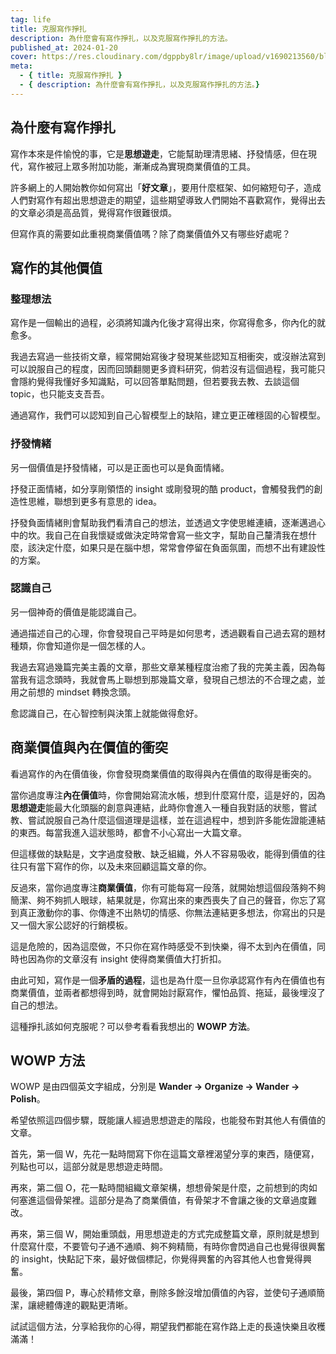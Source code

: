 ```yaml
---
tag: life
title: 克服寫作掙扎
description: 為什麼會有寫作掙扎，以及克服寫作掙扎的方法。
published_at: 2024-01-20
cover: https://res.cloudinary.com/dgppby8lr/image/upload/v1690213560/blog/test_dewcgh.png
meta:
  - { title: 克服寫作掙扎 }
  - { description: 為什麼會有寫作掙扎，以及克服寫作掙扎的方法。}
---
```


## 為什麼有寫作掙扎

寫作本來是件愉悅的事，它是**思想遊走**，它能幫助理清思緒、抒發情感，但在現代，寫作被冠上眾多附加功能，漸漸成為實現商業價值的工具。

許多網上的人開始教你如何寫出「**好文章**」，要用什麼框架、如何縮短句子，造成人們對寫作有超出思想遊走的期望，這些期望導致人們開始不喜歡寫作，覺得出去的文章必須是高品質，覺得寫作很難很煩。

但寫作真的需要如此重視商業價值嗎？除了商業價值外又有哪些好處呢？

## 寫作的其他價值

### 整理想法

寫作是一個輸出的過程，必須將知識內化後才寫得出來，你寫得愈多，你內化的就愈多。

我過去寫過一些技術文章，經常開始寫後才發現某些認知互相衝突，或沒辦法寫到可以說服自己的程度，因而回頭翻閱更多資料研究，倘若沒有這個過程，我可能只會隱約覺得我懂好多知識點，可以回答單點問題，但若要我去教、去談這個 topic，也只能支支吾吾。

通過寫作，我們可以認知到自己心智模型上的缺陷，建立更正確穩固的心智模型。

### 抒發情緒

另一個價值是抒發情緒，可以是正面也可以是負面情緒。

抒發正面情緒，如分享剛領悟的 insight 或剛發現的酷 product，會觸發我們的創造性思維，聯想到更多有意思的 idea。

抒發負面情緒則會幫助我們看清自己的想法，並透過文字使思維連續，逐漸邁過心中的坎。我自己在自我懷疑或做決定時常會寫一些文字，幫助自己釐清我在想什麼，該決定什麼，如果只是在腦中想，常常會停留在負面氛圍，而想不出有建設性的方案。

### 認識自己

另一個神奇的價值是能認識自己。

通過描述自己的心理，你會發現自己平時是如何思考，透過觀看自己過去寫的題材種類，你會知道你是一個怎樣的人。

我過去寫過幾篇完美主義的文章，那些文章某種程度治癒了我的完美主義，因為每當我有這念頭時，我就會馬上聯想到那幾篇文章，發現自己想法的不合理之處，並用之前想的 mindset 轉換念頭。

愈認識自己，在心智控制與決策上就能做得愈好。

## 商業價值與內在價值的衝突

看過寫作的內在價值後，你會發現商業價值的取得與內在價值的取得是衝突的。

當你過度專注**內在價值**時，你會開始寫流水帳，想到什麼寫什麼，這是好的，因為**思想遊走**能最大化頭腦的創意與連結，此時你會進入一種自我對話的狀態，嘗試教、嘗試說服自己為什麼這個道理是這樣，並在這過程中，想到許多能佐證能連結的東西。每當我進入這狀態時，都會不小心寫出一大篇文章。

但這樣做的缺點是，文字過度發散、缺乏組織，外人不容易吸收，能得到價值的往往只有當下寫作的你，以及未來回顧這篇文章的你。

反過來，當你過度專注**商業價值**，你有可能每寫一段落，就開始想這個段落夠不夠簡潔、夠不夠抓人眼球，結果就是，你寫出來的東西喪失了自己的聲音，你忘了寫到真正激動你的事、你傳達不出熱切的情感、你無法連結更多想法，你寫出的只是又一個大家公認好的行銷模板。

這是危險的，因為這麼做，不只你在寫作時感受不到快樂，得不太到內在價值，同時也因為你的文章沒有 insight 使得商業價值大打折扣。

由此可知，寫作是一個**矛盾的過程**，這也是為什麼一旦你承認寫作有內在價值也有商業價值，並兩者都想得到時，就會開始討厭寫作，懼怕品質、拖延，最後埋沒了自己的想法。

這種掙扎該如何克服呢？可以參考看看我想出的 **WOWP 方法**。

## WOWP 方法

WOWP 是由四個英文字組成，分別是 **Wander → Organize → Wander → Polish**。

希望依照這四個步驟，既能讓人經過思想遊走的階段，也能發布對其他人有價值的文章。

首先，第一個 W，先花一點時間寫下你在這篇文章裡渴望分享的東西，隨便寫，列點也可以，這部分就是思想遊走時間。

再來，第二個 O，花一點時間組織文章架構，想想骨架是什麼，之前想到的肉如何塞進這個骨架裡。這部分是為了商業價值，有骨架才不會讓之後的文章過度難改。

再來，第三個 W，開始重頭戱，用思想遊走的方式完成整篇文章，原則就是想到什麼寫什麼，不要管句子通不通順、夠不夠精簡，有時你會閃過自己也覺得很興奮的 insight，快點記下來，最好做個標記，你覺得興奮的內容其他人也會覺得興奮。

最後，第四個 P，專心於精修文章，刪除多餘沒增加價值的內容，並使句子通順簡潔，讓總體傳達的觀點更清晰。

試試這個方法，分享給我你的心得，期望我們都能在寫作路上走的長遠快樂且收穫滿滿！
